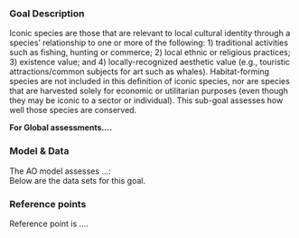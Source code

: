 ### Goal Description

Iconic species are those that are relevant to local cultural identity through a species’ relationship to one or more of the following: 1) traditional activities such as fishing, hunting or commerce; 2) local ethnic or religious practices; 3) existence value; and 4) locally-recognized aesthetic value (e.g., touristic attractions/common subjects for art such as whales). Habitat-forming species are not included in this definition of iconic species, nor are species that are harvested solely for economic or utilitarian purposes (even though they may be iconic to a sector or individual). This sub-goal assesses how well those species are conserved.

**For Global assessments....** 

### Model & Data 

The AO model assesses ...:   
Below are the data sets for this goal.

### Reference points 

Reference point is ....




